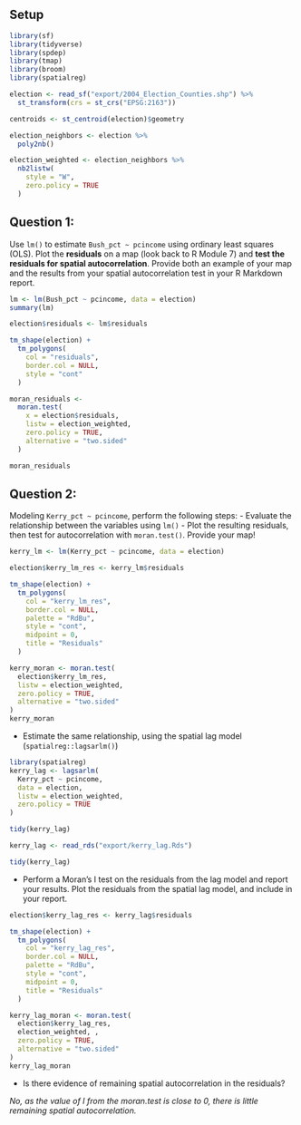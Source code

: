 ## Setup

```r
library(sf)
library(tidyverse)
library(spdep)
library(tmap)
library(broom)
library(spatialreg)

election <- read_sf("export/2004_Election_Counties.shp") %>%
  st_transform(crs = st_crs("EPSG:2163"))

centroids <- st_centroid(election)$geometry

election_neighbors <- election %>%
  poly2nb()

election_weighted <- election_neighbors %>%
  nb2listw(
    style = "W",
    zero.policy = TRUE
  )
```


## Question 1:

Use `lm()` to estimate `Bush_pct ~ pcincome` using ordinary least squares (OLS). Plot the **residuals** on a map (look back to R Module 7) and **test the residuals for spatial autocorrelation**. Provide both an example of your map and the results from your spatial autocorrelation test in your R Markdown report. 

```r
lm <- lm(Bush_pct ~ pcincome, data = election)
summary(lm)
```

```r
election$residuals <- lm$residuals

tm_shape(election) +
  tm_polygons(
    col = "residuals",
    border.col = NULL,
    style = "cont"
  )
```

```r
moran_residuals <-
  moran.test(
    x = election$residuals,
    listw = election_weighted,
    zero.policy = TRUE,
    alternative = "two.sided"
  )

moran_residuals
```


## Question 2:

Modeling `Kerry_pct ~ pcincome`, perform the following steps:
  - Evaluate the relationship between the variables using `lm()`
  - Plot the resulting residuals, then test for autocorrelation with `moran.test()`. Provide your map!



```r

kerry_lm <- lm(Kerry_pct ~ pcincome, data = election)

election$kerry_lm_res <- kerry_lm$residuals

tm_shape(election) +
  tm_polygons(
    col = "kerry_lm_res",
    border.col = NULL,
    palette = "RdBu",
    style = "cont",
    midpoint = 0,
    title = "Residuals"
  )
```


```r
kerry_moran <- moran.test(
  election$kerry_lm_res,
  listw = election_weighted,
  zero.policy = TRUE,
  alternative = "two.sided"
)
kerry_moran
```

  - Estimate the same relationship, using the spatial lag model (`spatialreg::lagsarlm()`)
  
```r
library(spatialreg)
kerry_lag <- lagsarlm(
  Kerry_pct ~ pcincome,
  data = election,
  listw = election_weighted,
  zero.policy = TRUE
)

tidy(kerry_lag)
```
  
```r

kerry_lag <- read_rds("export/kerry_lag.Rds")

tidy(kerry_lag)
```
  
  
  - Perform a Moran's I test on the residuals from the lag model and report your results. Plot the residuals from the spatial lag model, and include in your report.
  
```r
election$kerry_lag_res <- kerry_lag$residuals

tm_shape(election) +
  tm_polygons(
    col = "kerry_lag_res",
    border.col = NULL,
    palette = "RdBu",
    style = "cont",
    midpoint = 0,
    title = "Residuals"
  )
```


```r
kerry_lag_moran <- moran.test(
  election$kerry_lag_res,
  election_weighted, ,
  zero.policy = TRUE,
  alternative = "two.sided"
)
kerry_lag_moran
```
  
  - Is there evidence of remaining spatial autocorrelation in the residuals?
  
  *No, as the value of I from the moran.test is close to 0, there is little remaining spatial autocorrelation.*
